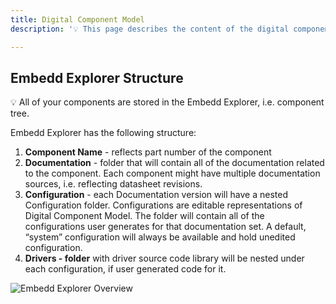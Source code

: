```yaml
---
title: Digital Component Model
description: '💡 This page describes the content of the digital component model and provides user interaction instructions.'

---
```


## Embedd Explorer Structure

💡 All of your components are stored in the Embedd Explorer, i.e. component tree.

Embedd Explorer has the following structure:

1. **Component Name** - reflects part number of the component
2. **Documentation** - folder that will contain all of the documentation related to the component. Each component might have multiple documentation sources, i.e. reflecting datasheet revisions.
3. **Configuration** - each Documentation version will have a nested Configuration folder. Configurations are editable representations of Digital Component Model. The folder will contain all of the configurations user generates for that documentation set. A default, “system” configuration will always be available and hold unedited configuration.
4. **Drivers - folder** with driver source code library will be nested under each configuration, if user generated code for it.

![Embedd Explorer Overview](images/embedd_explorer.png)

